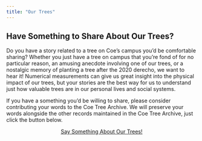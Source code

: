 ```yaml
---
title: "Our Trees"
---
```


## **Have Something to Share About Our Trees?**

Do you have a story related to a tree on Coe's campus you'd be comfortable sharing? Whether you just have a tree on campus that you're fond of for no particular reason, an amusing anecdote involving one of our trees, or a nostalgic memory of planting a tree after the 2020 derecho, we want to hear it! Numerical measurements can give us great insight into the physical impact of our trees, but your stories are the best way for us to understand just how valuable trees are in our personal lives and social systems.

If you have a something you'd be willing to share, please consider contributing your words to the Coe Tree Archive. We will preserve your words alongside the other records maintained in the Coe Tree Archive, just click the button below.

<center><a class="button" href="https://forms.gle/6acapE5m9WgEFQmp6">Say Something About Our Trees!</a></center>
